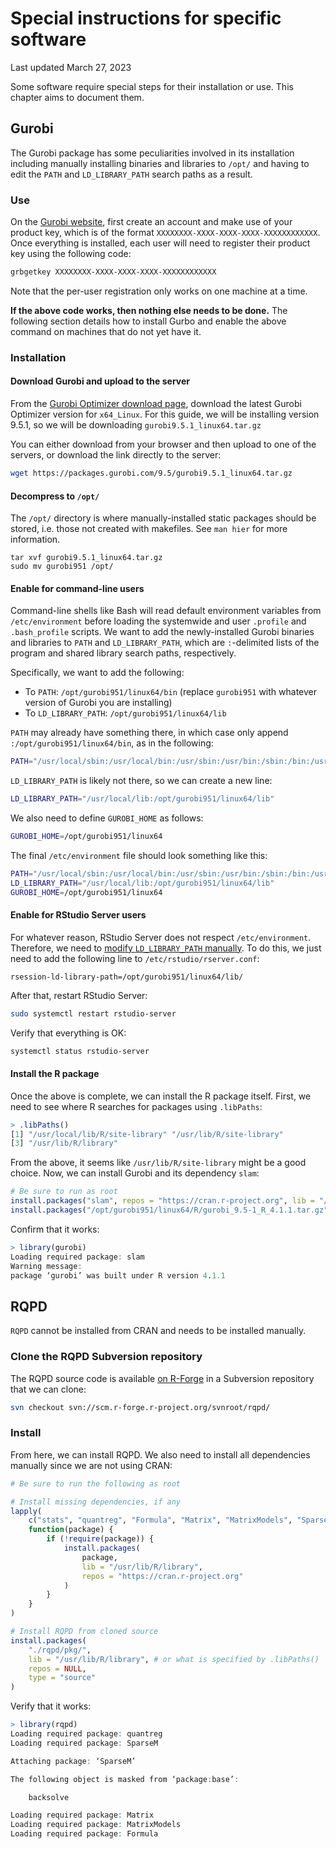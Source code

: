 # Special instructions for specific software

Last updated March 27, 2023

Some software require special steps for their installation or use. This chapter aims to document them.

## Gurobi

The Gurobi package has some peculiarities involved in its installation including manually installing binaries and libraries to `/opt/` and having to edit the `PATH` and `LD_LIBRARY_PATH` search paths as a result.

### Use

On the [Gurobi website](https://www.gurobi.com/), first create an account and make use of your product key, which is of the format `XXXXXXXX-XXXX-XXXX-XXXX-XXXXXXXXXXXX`. Once everything is installed, each user will need to register their product key using the following code:

```bash
grbgetkey XXXXXXXX-XXXX-XXXX-XXXX-XXXXXXXXXXXX
```

Note that the per-user registration only works on one machine at a time.

**If the above code works, then nothing else needs to be done.** The following section details how to install Gurbo and enable the above command on machines that do not yet have it.

### Installation

#### Download Gurobi and upload to the server

From the [Gurobi Optimizer download page](https://www.gurobi.com/downloads/gurobi-optimizer-eula/), download the latest Gurobi Optimizer version for `x64_Linux`. For this guide, we will be installing version 9.5.1, so we will be downloading `gurobi9.5.1_linux64.tar.gz`

You can either download from your browser and then upload to one of the servers, or download the link directly to the server:

```bash
wget https://packages.gurobi.com/9.5/gurobi9.5.1_linux64.tar.gz
```

#### Decompress to `/opt/`

The `/opt/` directory is where manually-installed static packages should be stored, i.e. those not created with makefiles. See `man hier` for more information.

```
tar xvf gurobi9.5.1_linux64.tar.gz
sudo mv gurobi951 /opt/
```

#### Enable for command-line users

Command-line shells like Bash will read default environment variables from `/etc/environment` before loading the systemwide and user `.profile` and `.bash_profile` scripts. We want to add the newly-installed Gurobi binaries and libraries to `PATH` and `LD_LIBRARY_PATH`, which are `:`-delimited lists of the program and shared library search paths, respectively.

Specifically, we want to add the following:

* To `PATH`: `/opt/gurobi951/linux64/bin` (replace `gurobi951` with whatever version of Gurobi you are installing)
* To `LD_LIBRARY_PATH`: `/opt/gurobi951/linux64/lib`

`PATH` may already have something there, in which case only append `:/opt/gurobi951/linux64/bin`, as in the following:

```bash
PATH="/usr/local/sbin:/usr/local/bin:/usr/sbin:/usr/bin:/sbin:/bin:/usr/games:/usr/local/games:/snap/bin:/opt/gurobi951/linux64/bin"
```

`LD_LIBRARY_PATH` is likely not there, so we can create a new line:

```bash
LD_LIBRARY_PATH="/usr/local/lib:/opt/gurobi951/linux64/lib"
```

We also need to define `GUROBI_HOME` as follows:

```bash
GUROBI_HOME=/opt/gurobi951/linux64
```

The final `/etc/environment` file should look something like this:

```bash
PATH="/usr/local/sbin:/usr/local/bin:/usr/sbin:/usr/bin:/sbin:/bin:/usr/games:/usr/local/games:/snap/bin:/opt/gurobi951/linux64/bin"
LD_LIBRARY_PATH="/usr/local/lib:/opt/gurobi951/linux64/lib"
GUROBI_HOME=/opt/gurobi951/linux64
```

#### Enable for RStudio Server users

For whatever reason, RStudio Server does not respect `/etc/environment`. Therefore, we need to [modify `LD_LIBRARY_PATH` manually](https://withr.github.io/ld-library-path/). To do this, we just need to add the following line to `/etc/rstudio/rserver.conf`:

```
rsession-ld-library-path=/opt/gurobi951/linux64/lib/
```

After that, restart RStudio Server:

```bash
sudo systemctl restart rstudio-server
```

Verify that everything is OK:

```bash
systemctl status rstudio-server
```

#### Install the R package

Once the above is complete, we can install the R package itself. First, we need to see where R searches for packages using `.libPaths`:

```r
> .libPaths()
[1] "/usr/local/lib/R/site-library" "/usr/lib/R/site-library"      
[3] "/usr/lib/R/library"           
```

From the above, it seems like `/usr/lib/R/site-library` might be a good choice. Now, we can install Gurobi and its dependency `slam`:

```r
# Be sure to run as root
install.packages("slam", repos = "https://cran.r-project.org", lib = "/usr/lib/R/site-library")
install.packages("/opt/gurobi951/linux64/R/gurobi_9.5-1_R_4.1.1.tar.gz", repos = NULL, lib = "/usr/lib/R/site-library")
```

Confirm that it works:

```r
> library(gurobi)
Loading required package: slam
Warning message:
package ‘gurobi’ was built under R version 4.1.1 
```

## RQPD

`RQPD` cannot be installed from CRAN and needs to be installed manually.

### Clone the RQPD Subversion repository

The RQPD source code is available [on R-Forge](https://rqpd.r-forge.r-project.org/) in a Subversion repository that we can clone:

```bash
svn checkout svn://scm.r-forge.r-project.org/svnroot/rqpd/
```

### Install

From here, we can install RQPD. We also need to install all dependencies manually since we are not using CRAN:

```r
# Be sure to run the following as root

# Install missing dependencies, if any
lapply(
	c("stats", "quantreg", "Formula", "Matrix", "MatrixModels", "SparseM"),
	function(package) {
		if (!require(package)) {
			install.packages(
				package,
				lib = "/usr/lib/R/library",
				repos = "https://cran.r-project.org"
			)
		}
	}
)

# Install RQPD from cloned source
install.packages(
	"./rqpd/pkg/",
	lib = "/usr/lib/R/library", # or what is specified by .libPaths()
	repos = NULL,
	type = "source"
)
```

Verify that it works:

```r
> library(rqpd)
Loading required package: quantreg
Loading required package: SparseM

Attaching package: ‘SparseM’

The following object is masked from ‘package:base’:

    backsolve

Loading required package: Matrix
Loading required package: MatrixModels
Loading required package: Formula
```